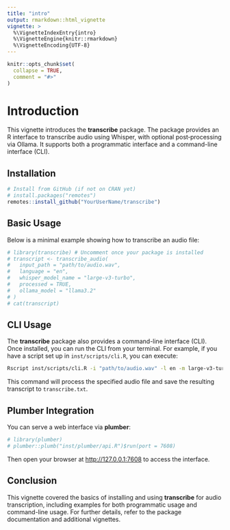 ```yaml
---
title: "intro"
output: rmarkdown::html_vignette
vignette: >
  %\VignetteIndexEntry{intro}
  %\VignetteEngine{knitr::rmarkdown}
  %\VignetteEncoding{UTF-8}
---
```


```r
knitr::opts_chunk$set(
  collapse = TRUE,
  comment = "#>"
)
```

# Introduction

This vignette introduces the **transcribe** package. The package provides an R interface to transcribe audio using Whisper, with optional post‐processing via Ollama. It supports both a programmatic interface and a command-line interface (CLI).

## Installation

```r
# Install from GitHub (if not on CRAN yet)
# install.packages("remotes")
remotes::install_github("YourUserName/transcribe")
```

## Basic Usage

Below is a minimal example showing how to transcribe an audio file:

```r
# library(transcribe) # Uncomment once your package is installed
# transcript <- transcribe_audio(
#   input_path = "path/to/audio.wav",
#   language = "en",
#   whisper_model_name = "large-v3-turbo",
#   processed = TRUE,
#   ollama_model = "llama3.2"
# )
# cat(transcript)
```

## CLI Usage

The **transcribe** package also provides a command-line interface (CLI). Once installed, you can run the CLI from your terminal. For example, if you have a script set up in `inst/scripts/cli.R`, you can execute:

```bash
Rscript inst/scripts/cli.R -i "path/to/audio.wav" -l en -m large-v3-turbo -p TRUE -M llama3.2 -o "transcribe.txt"
```

This command will process the specified audio file and save the resulting transcript to `transcribe.txt`.

## Plumber Integration

You can serve a web interface via **plumber**:

```r
# library(plumber)
# plumber::plumb("inst/plumber/api.R")$run(port = 7608)
```

Then open your browser at [http://127.0.0.1:7608](http://127.0.0.1:7608) to access the interface.

## Conclusion

This vignette covered the basics of installing and using **transcribe** for audio transcription, including examples for both programmatic usage and command-line usage. For further details, refer to the package documentation and additional vignettes.
